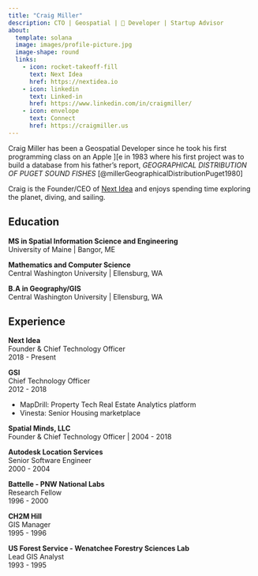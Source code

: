 ```yaml
---
title: "Craig Miller"
description: CTO | Geospatial |  Developer | Startup Advisor
about:
  template: solana
  image: images/profile-picture.jpg
  image-shape: round
  links:
    - icon: rocket-takeoff-fill
      text: Next Idea
      href: https://nextidea.io
    - icon: linkedin
      text: Linked-in
      href: https://www.linkedin.com/in/craigmiller/
    - icon: envelope
      text: Connect
      href: https://craigmiller.us
---
```

Craig Miller has been a Geospatial Developer since he took his first programming class on an Apple ][e in 1983 where his first project was to build a database from his father's report, _GEOGRAPHICAL DISTRIBUTION OF PUGET SOUND FISHES_ [@millerGeographicalDistributionPuget1980]

Craig is the Founder/CEO of [Next Idea](https://nextidea.io) and enjoys spending time exploring the planet, diving, and sailing.

## Education

**MS in Spatial Information Science and Engineering**\
University of Maine | Bangor, ME

**Mathematics and Computer Science**\
Central Washington University | Ellensburg, WA

**B.A in Geography/GIS**\
Central Washington University | Ellensburg, WA

## Experience

**Next Idea**\
Founder & Chief Technology Officer\
2018 - Present

**GSI**\
Chief Technology Officer\
2012 - 2018

- MapDrill: Property Tech Real Estate Analytics platform
- Vinesta:  Senior Housing marketplace

**Spatial Minds, LLC**\
Founder & Chief Technology Officer | 2004 - 2018

**Autodesk Location Services**\
Senior Software Engineer\
2000 - 2004

**Battelle - PNW National Labs**\
Research Fellow\
1996 - 2000

**CH2M Hill**\
GIS Manager\
1995 - 1996

**US Forest Service - Wenatchee Forestry Sciences Lab**\
Lead GIS Analyst\
1993 - 1995